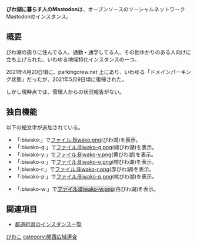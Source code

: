 {{Infobox instance
| Name          = びわ湖に暮らす人のMastodon
| Domain        = https://biwakodon.com/
| Admin         = [https://biwakodon.com/@wakin @wakin]
| Country       = 日本
| Start         = 2017/04/20
| Kifu          = なし
| Alias         = びわ湖丼
}}
'''びわ湖に暮らす人のMastodon'''は、オープンソースのソーシャルネットワークMastodonのインスタンス。

==概要==
びわ湖の周りに住んでる人、通勤・通学してる人、その他ゆかりのある人向けに立ち上げられた、いわゆる地域特化インスタンスの一つ。

2021年4月20日頃に、parkingcrew.net 上にあり、いわゆる「ドメインパーキング状態」だったが、2021年5月9日頃に復帰された。

しかし現時点では、管理人からの状況報告がない。

==独自機能==
以下の絵文字が追加されている。

*「:biwako:」で[[ファイル:Biwako.png]](びわ湖)を表示。
*「:biwako-g:」で[[ファイル:Biwako-g.png]](緑びわ湖)を表示。
*「:biwako-y:」で[[ファイル:Biwako-y.png]](黄びわ湖)を表示。
*「:biwako-o:」で[[ファイル:Biwako-o.png]](橙びわ湖)を表示。
*「:biwako-r:」で[[ファイル:Biwako-r.png]](赤びわ湖)を表示。
*「:biwako-p:」で[[ファイル:Biwako-p.png]](桃びわ湖)を表示。
<ul>
<li>「:biwako-w:」で<span style="background-color:#DDDDDD">[[ファイル:Biwako-w.png]]</span>(白びわ湖)を表示。</li>
</ul>

==関連項目==

*[[都道府県のインスタンス一覧]]

{{DEFAULTSORT:ひわこにくらすひと}}
[[カテゴリ:日本のインスタンス|びわこ]]
[[category:関西広域連合]]